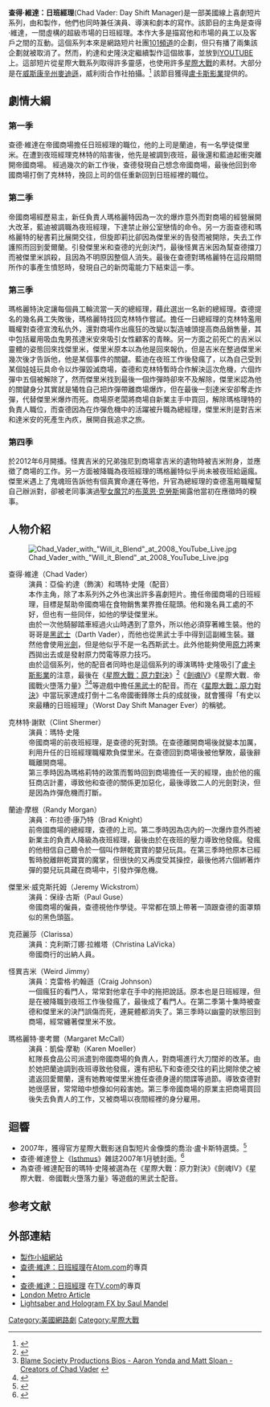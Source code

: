 {{noteTA
|1=zh-hans:达斯·维达;zh-hant:達斯·維達;zh-tw:黑武士;zh-hk:黑武士
}}

{{Infobox television
| show_name            ='''查得·維達：日班經理'''<br />'''Chad Vader: Day Shift Manager'''
| image                = 
| caption              = 
| genre                = [[喜劇|喜劇]]
| creator              = {{link-en|亞倫·約達|Aaron Yonda}}<br />{{link-en|瑪特·史隆|Matt Sloan (director)}}
| director             = 
| creative_director    =
| developer            =
| presenter            =
| starring             = 亞倫·約達<br />瑪特·史隆<br />布拉德·康乃特<br />克利斯汀娜·拉維塔<br />保祿·古斯等
| voices               = 
| narrated             =
| theme_music_composer =
| opentheme            =
| endtheme             =
| composer             = 安德魯·約達<br />若翰·李
| country              = [[美國|美國]]
| language             = 英文
| num_seasons          = 3
| num_episodes         = 28
| list_episodes        = 
| executive_producer   =
| producer             = 考特尼·柯林斯
| supervising_producer =
| asst_producer        =
| co-producer          = 亞倫·約達<br />瑪特·史隆
| editor               = 亞倫·約達<br />瑪特·史隆
| story_editor         =
| location             = [[威斯康辛州|威斯康辛州]][[麥迪遜|麥迪遜]]
| camera               = 托纳·威廉姆斯
| runtime              = 4–6 分鐘
| company              = Blame Society Productions
| network              = [[Channel_101|Channel 101]]<br />[[YouTube|YouTube]]<br />[[Ustream.tv|Ustream]]
| picture_format       =
| audio_format         =
| first_run            =
| first_aired          = {{Start date|2006|6|25}}
| last_aired           = present 
| preceded_by          =
| followed_by          =
| related              =
| website              = [http://blamesociety.net/ blamesociety.net]
}}'''查得·維達：日班經理'''(Chad Vader: Day Shift Manager)是一部美國線上喜劇短片系列，由{{link-en|亞倫·約達|Aaron Yonda}}和{{link-en|瑪特·史隆|Matt Sloan}}製作，他們也同時兼任演員、導演和劇本的寫作。該節目的主角是查得·維達，一間虛構的超級市場的日班經理。本作大多是描寫他和市場的員工以及客戶之間的互動。這個系列本來是網路短片社團[[101頻道|101頻道]]的企劃，但只有播了兩集該企劃就被取消了。然而，約達和史隆決定繼續製作這個故事，並放到[[YOUTUBE|YOUTUBE]]上。這部短片從星際大戰系列取得許多靈感，也使用許多[[星際大戰|星際大戰]]的素材。大部分是在[[威斯康辛州|威斯康辛州]][[麥迪遜|麥迪遜]]，威利街合作社拍攝。<ref>{{cite news|last=Foley|first=Ryan J.|title=Chad Vader's popularity out of this world on Web|url=http://seattletimes.nwsource.com/html/entertainment/2003586003_chadvader25.html|newspaper=The Seattle Times|date=February 25, 2007|accessdate=2011-04-28|archive-date=2011-06-22|archive-url=https://web.archive.org/web/20110622085920/http://seattletimes.nwsource.com/html/entertainment/2003586003_chadvader25.html|dead-url=no}}</ref>
該節目獲得[[盧卡斯影業|盧卡斯影業]]提供的{{link-en|星際大戰影迷短片金像獎|The Official Star Wars Fan Film Awards}}。

==劇情大綱==
=== 第一季 ===
查德·維達在帝國商場擔任日班經理的職位，他的上司是蘭迪，有一名學徒傑里米。在遭到夜班經理克林特的陷害後，他先是被調到夜班，最後還和藍迪起衝突離開帝國商場。
經過幾次的新工作後，查德發現自己想念帝國商場，最後他回到帝國商場打倒了克林特，挽回上司的信任重新回到日班經裡的職位。

=== 第二季 ===
帝國商場經歷易主，新任負責人瑪格麗特因為一次的爆炸意外而對商場的經營展開大改革，藍迪被調職為夜班經理，下達禁止辦公室戀情的命令。另一方面查德和瑪格麗特的秘書莉比展開交往，但旋即莉比卻因為傑里米的告發而被開除，失去工作護照而回到愛爾蘭。引發傑里米和查德的光劍決鬥，最後怪異吉米因為幫查德擋刀而被傑里米誤殺，且因為不明原因整個人消失。最後在查德對瑪格麗特在這段期間所作的事產生憤怒時，發現自己的新閃電能力下結束這一季。

=== 第三季 ===
瑪格麗特決定讓每個員工輪流當一天的總經理，藉此選出一名新的總經理。查德提名的幾名員工失敗後，瑪格麗特找回克林特作嘗試。擔任一日總經理的克林特濫用職權對查德宣洩私仇外，還對商場作出瘋狂的改變以製造噱頭提高商品銷售量，其中包括雇用吸血鬼男孩達米安來吸引女性顧客的青睞。另一方面之前死亡的吉米以靈體的姿態回來找傑里米，傑里米原本以為他是回來報仇，但是吉米在整過傑里米幾次後才告訴他，他是某個事件的關鍵。藍迪在夜班工作後發瘋了，以為自己受到某個娃娃玩具命令以炸彈毀滅商場，查德和克林特暫時合作解決這次危機，六個炸彈中五個被解除了，然而傑里米找到最後一個炸彈時卻來不及解除，傑里米認為他的關鍵身分其實就是犧牲自己把炸彈帶離商場爆炸，但在最後一刻達米安卻奪走炸彈，代替傑里米爆炸而死。商場原老闆將商場自新業主手中買回，解除瑪格理特的負責人職位，而查德因為在炸彈危機中的活躍被升職為總經理，傑里米則是對吉米和達米安的死產生內疚，展開自我追求之旅。

=== 第四季 ===
於2012年6月開播。怪異吉米的兄弟強尼到商場拿吉米的遺物時被吉米附身，並應徵了商場的工作。另一方面被降職為夜班經理的瑪格麗特似乎尚未被夜班給逼瘋。傑里米遇上了鬼魂班告訴他有個真實命運在等他，升官為總經理的查德濫用職權幫自己辦派對，卻被老同事演過[[聖女魔咒|聖女魔咒]]的[[布萊恩·克勞斯|布萊恩·克勞斯]]揭露他當初在應徵時的糗事。

==人物介紹==
[[File:Chad_Vader_with_"Will_it_Blend"_at_2008_YouTube_Live.jpg|thumb]]
;查得·維達（Chad Vader）
:演員：亞倫·約達（飾演）和瑪特·史隆（配音） 
:本作主角，除了本系列外之外也演出許多喜劇短片。擔任帝國商場的日班經理，目標是幫助帝國商場在食物銷售業界擔任龍頭。他和幾名員工處的不好，但也有一些同伴，如他的學徒傑里米。
:由於一次他騎腳踏車經過火山時遇到了意外，所以他必須穿著維生裝。他的哥哥是[[黑武士|黑武士]]（Darth Vader），而他也從黑武士手中得到這副維生裝。雖然他會使用[[光劍|光劍]]，但是他似乎不是一名西斯武士。此外他能夠使用[[原力|原力]]將東西拋出去或是發射原力閃電等原力技巧。
:由於這個系列，他的配音者同時也是這個系列的導演瑪特·史隆吸引了[[盧卡斯影業|盧卡斯影業]]的注意，最後在《[[星際大戰：原力對決|星際大戰：原力對決]]》<ref name="ChadVF1">{{cite news | first =  | last =  | title = The Game Has Changed | url = http://www.vanityfair.com/culture/features/2008/03/lucas200803?currentPage=2 | publisher = Vanity Fair | date = 2008-02-05 | accessdate = 2008-02-06 | archive-date = 2013-09-23 | archive-url = https://web.archive.org/web/20130923062242/http://www.vanityfair.com/culture/features/2008/03/lucas200803?currentPage=2 | dead-url = no }}</ref>《[[劍魂IV|劍魂IV]]》《星際大戰．帝國戰火墮落力量》<ref>[http://blamesociety.net/web/bios.htm Blame Society Productions Bios - Aaron Yonda and Matt Sloan - Creators of Chad Vader] {{webarchive|url=https://web.archive.org/web/20070520100851/http://www.blamesociety.net/web/bios.htm |date=2007-05-20 }}</ref><ref>{{imdb name|1623635|Matt Sloan}}</ref>等遊戲中擔任[[黑武士|黑武士]]的配音。而在《[[星際大戰：原力對決|星際大戰：原力對決]]》中當玩家達成打倒十二名帝國衝鋒隊士兵的成就後，就會獲得「有史以來最糟的日班經理」（Worst Day Shift Manager Ever）的稱號。

;克林特·謝默（Clint Shermer）
:演員：瑪特·史隆
:帝國商場的前夜班經理，是查德的死對頭。在查德離開商場後就變本加厲，利用升任的日班經理職權欺負傑里米。在查德回到商場後被他擊敗，最後辭職離開商場。
:第三季時因為瑪格莉特的政策而暫時回到商場擔任一天的經理，由於他的瘋狂商店計畫，導致他和查德的關係更加惡化，最後導致二人的光劍對決，但是因為炸彈危機而打斷。
 
;蘭迪·摩根（Randy Morgan）
:演員：布拉德·康乃特（Brad Knight）
:前帝國商場的總經理，查德的上司。第二季時因為店內的一次爆炸意外而被新業主的負責人降級為夜班經理，最後由於在夜班的壓力導致他發瘋。發瘋的他相信自己聽令於一個叫作餅乾寶寶的嬰兒玩具。在第三季時他原本已經暫時脫離餅乾寶寶的魔掌，但很快的又再度受其操控，最後他將六個綁著炸彈的嬰兒玩具藏在商場中，引發炸彈危機。

;傑里米·威克斯托姆（Jeremy Wickstrom）
:演員：保祿·古斯（Paul Guse）
:帝國商場的僱員，查德視他作學徒。平常都在頭上帶著一頂跟查德的面罩類似的黑色頭盔。

;克菈麗莎（Clarissa）
:演員：克利斯汀娜·拉維塔（Christina LaVicka）
:帝國商行的出納人員。

;怪異吉米（Weird Jimmy）
:演員：克雷格·約翰遜（Craig Johnson）
:一個瘋狂的看門人，常常對他拿在手中的拖把說話。原本也是日班經理，但是在被降職到夜班工作後發瘋了，最後成了看門人。在第二季第十集時被查德和傑里米的決鬥誤傷而死，連屍體都消失了。第三季時以幽靈的狀態回到商場，經常纏著傑里米不放。

;瑪格麗特·麥考爾（Margaret McCall）
:演員：凱倫·摩勒（Karen Moeller）
:紅隊長食品公司派遣到帝國商場的負責人，對商場進行大刀闊斧的改革。由於她把蘭迪調到夜班導致他發瘋，還有把私下和查德交往的莉比開除使之被遣返回愛爾蘭，還有她教唆傑里米擔任查德身邊的間諜等過節。導致查德對她很感冒，常常暗中想像如何殺害她。第三季帝國商場的原業主把商場買回後失去負責人的工作，又被商場以夜間經裡的身分雇用。

==迴響==
*2007年，獲得官方星際大戰影迷自製短片金像獎的喬治·盧卡斯特選獎。<ref>{{Cite web |url=http://www.atom.com/spotlights/starwars/challenge/ |title=Atom: Star Wars Fan Movie Challenge<!-- Bot generated title --> |access-date=2011-04-28 |archive-date=2012-01-12 |archive-url=https://web.archive.org/web/20120112202028/http://www.atom.com/spotlights/starwars/challenge/ |dead-url=yes }}</ref>
*查德·維達登上《[[The_Isthmus|Isthmus]]》雜誌2007年1月號封面。<ref>{{cite web |url=http://www.blamesociety.net/press/Isthmus-2007-01-25.pdf |title=存档副本 |accessdate=2008-11-20 |deadurl=yes |archiveurl=https://web.archive.org/web/20081120023150/http://www.blamesociety.net/press/Isthmus-2007-01-25.pdf |archivedate=2008-11-20 }}</ref>
*為查德·維達配音的瑪特·史隆被選為在《星際大戰：原力對決》《劍魂IV》《星際大戰．帝國戰火墮落力量》等遊戲的黑武士配音。

==参考文献==
<div class="references-small">
<references></references>
</div>
==外部連結==

* [https://web.archive.org/web/20110404015039/http://www.blamesociety.net/chadvader/ 製作小組網站]
* [https://web.archive.org/web/20070601200730/http://www.atomfilms.com/film/chad_vader_day.jsp 查德·維達：日班經理]在[[Atom.com|Atom.com]]的專頁
* {{imdb title|id=1024938|name=Chad Vader}}
* [http://www.tv.com/chad-vader-day-shift-manager/show/77815/summary.html?q=chad_vader&tag=search_results;title;1 查德·維達：日班經理] {{Wayback|url=http://www.tv.com/chad-vader-day-shift-manager/show/77815/summary.html?q=chad_vader&tag=search_results;title;1 |date=20110604134140 }} 在[[TV.com|TV.com]]的專頁
* [http://www.metro.co.uk/weird/article.html?in_article_id=39011 London Metro Article] {{Wayback|url=http://www.metro.co.uk/weird/article.html?in_article_id=39011 |date=20080910094201 }}
* [https://web.archive.org/web/20100323084046/http://saulm.com/ Lightsaber and Hologram FX by Saul Mandel]

{{DEFAULTSORT:Chad Vader: Day Shift Manager}}
[[Category:美國網路劇|Category:美國網路劇]]
[[Category:星際大戰|Category:星際大戰]]